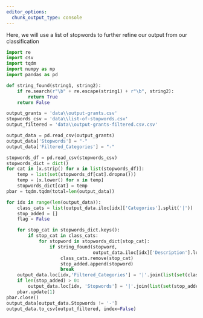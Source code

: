 ```yaml
---
editor_options: 
  chunk_output_type: console
---
```


Here, we will use a list of stopwords to further refine our output from our classification
```python
import re
import csv
import tqdm
import numpy as np
import pandas as pd

def string_found(string1, string2):
    if re.search(r"\b" + re.escape(string1) + r"\b", string2):
        return True
    return False

output_grants = 'data\\output-grants.csv'
stopwords_csv = 'data\\list-of-stopwords.csv'
output_filtered = 'data\\output-grants-filtered.csv.csv'

output_data = pd.read_csv(output_grants)
output_data['Stopwords'] = "-"
output_data['Filtered_Categories'] = "-"

stopwords_df = pd.read_csv(stopwords_csv)
stopwords_dict = dict()
for cat in [x.strip() for x in list(stopwords_df)]:
    temp = list(set(stopwords_df[cat].dropna()))
    temp = [x.lower() for x in temp]
    stopwords_dict[cat] = temp
pbar = tqdm.tqdm(total=len(output_data))

for idx in range(len(output_data)):
    class_cats = list(output_data.iloc[idx]['Categories'].split('|'))
    stop_added = []
    flag = False

    for stop_cat in stopwords_dict.keys():
        if stop_cat in class_cats:
            for stopword in stopwords_dict[stop_cat]:
                if string_found(stopword,
                                output_data.iloc[idx]['Description'].lower()):
                    class_cats.remove(stop_cat)
                    stop_added.append(stopword)
                    break
    output_data.loc[idx,'Filtered_Categories'] = '|'.join(list(set(class_cats)))
    if len(stop_added) > 0:
        output_data.loc[idx, 'Stopwords'] = '|'.join(list(set(stop_added)))
    pbar.update(1)
pbar.close()
output_data[output_data.Stopwords != '-']
output_data.to_csv(output_filtered, index=False)
```

